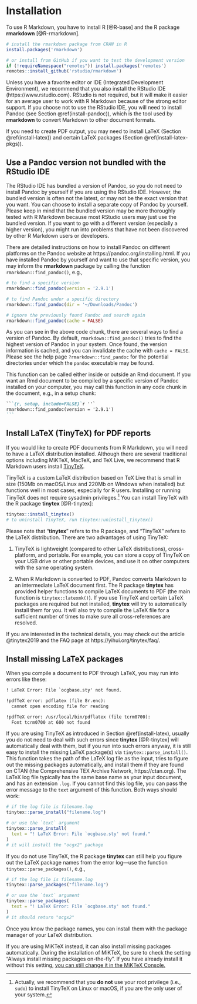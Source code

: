 \mainmatter

# Installation

To use R Markdown, you have to install R [@R-base] and the R package **rmarkdown** [@R-rmarkdown].

```r
# install the rmarkdown package from CRAN in R
install.packages('rmarkdown')

# or install from GitHub if you want to test the development version
if (!requireNamespace("remotes")) install.packages('remotes')
remotes::install_github('rstudio/rmarkdown')
```

Unless you have a favorite editor or IDE (Integrated Development Environment), we recommend that you also install the RStudio IDE (https://www.rstudio.com). RStudio is not required, but it will make it easier for an average user to work with R Markdown because of the strong editor support. If you choose not to use the RStudio IDE, you will need to install Pandoc\index{Pandoc} (see Section \@ref(install-pandoc)), which is the tool used by **rmarkdown** to convert Markdown to other document formats.

If you need to create PDF output, you may need to install LaTeX (Section \@ref(install-latex)) and certain LaTeX packages (Section \@ref(install-latex-pkgs)).

## Use a Pandoc version not bundled with the RStudio IDE {#install-pandoc}

The RStudio IDE has bundled a version of Pandoc, so you do not need to install Pandoc by yourself if you are using the RStudio IDE. However, the bundled version is often not the latest, or may not be the exact version that you want. You can choose to install a separate copy of Pandoc by yourself. Please keep in mind that the bundled version may be more thoroughly tested with R Markdown because most RStudio users may just use the bundled version. If you want to go with a different version (especially a higher version), you might run into problems that have not been discovered by other R Markdown users or developers.

There are detailed instructions on how to install Pandoc on different platforms on the Pandoc website at https://pandoc.org/installing.html. If you have installed Pandoc by yourself and want to use that specific version, you may inform the **rmarkdown** package by calling the function `rmarkdown::find_pandoc()`, e.g.,

```r
# to find a specific version
rmarkdown::find_pandoc(version = '2.9.1')

# to find Pandoc under a specific directory
rmarkdown::find_pandoc(dir = '~/Downloads/Pandoc')

# ignore the previously found Pandoc and search again
rmarkdown::find_pandoc(cache = FALSE)
```

As you can see in the above code chunk, there are several ways to find a version of Pandoc. By default, `rmarkdown::find_pandoc()` tries to find the highest version of Pandoc in your system. Once found, the version information is cached, and you can invalidate the cache with `cache = FALSE`. Please see the help page `?rmarkdown::find_pandoc` for the potential directories under which the `pandoc` executable may be found.

This function can be called either inside or outside an Rmd document. If you want an Rmd document to be compiled by a specific version of Pandoc installed on your computer, you may call this function in any code chunk in the document, e.g., in a setup chunk:

````md
```{r, setup, include=FALSE}`r ''`
rmarkdown::find_pandoc(version = '2.9.1')
```
````

## Install LaTeX (TinyTeX) for PDF reports {#install-latex}

If you would like to create PDF documents from R Markdown, you will need to have a LaTeX distribution installed. Although there are several traditional options including MiKTeX, MacTeX, and TeX Live, we recommend that R Markdown users install [TinyTeX](https://yihui.org/tinytex/).

TinyTeX is a custom LaTeX distribution based on TeX Live that is small in size (150Mb on macOS/Linux and 220Mb on Windows when installed) but functions well in most cases, especially for R users. Installing or running TinyTeX does not require sysadmin privileges.^[Actually, we recommend that you **do not** use your root privilege (i.e., `sudo`) to install TinyTeX on Linux or macOS, if you are the only user of your system.] You can install TinyTeX with the R package **tinytex** [@R-tinytex]:

```r
tinytex::install_tinytex()
# to uninstall TinyTeX, run tinytex::uninstall_tinytex() 
```

Please note that "**tinytex**" refers to the R package, and "TinyTeX" refers to the LaTeX distribution. There are two advantages of using TinyTeX: 

1. TinyTeX is lightweight (compared to other LaTeX distributions), cross-platform, and portable. For example, you can store a copy of TinyTeX on your USB drive or other portable devices, and use it on other computers with the same operating system. 

1. When R Markdown is converted to PDF, Pandoc converts Markdown to an intermediate LaTeX document first. The R package **tinytex** has provided helper functions to compile LaTeX documents to PDF (the main function is `tinytex::latexmk()`). If you use TinyTeX and certain LaTeX packages are required but not installed, **tinytex** will try to automatically install them for you. It will also try to compile the LaTeX file for a sufficient number of times to make sure all cross-references are resolved.

If you are interested in the technical details, you may check out the article @tinytex2019 and the FAQ page at https://yihui.org/tinytex/faq/.

## Install missing LaTeX packages {#install-latex-pkgs}

When you compile a document to PDF through LaTeX, you may run into errors like these:

```latex
! LaTeX Error: File `ocgbase.sty' not found.

!pdfTeX error: pdflatex (file 8r.enc):
  cannot open encoding file for reading

!pdfTeX error: /usr/local/bin/pdflatex (file tcrm0700):
  Font tcrm0700 at 600 not found
```

If you are using TinyTeX as introduced in Section \@ref(install-latex), usually you do not need to deal with such errors since **tinytex** [@R-tinytex] will automatically deal with them, but if you run into such errors anyway, it is still easy to install the missing LaTeX package(s) via `tinytex::parse_install()`. This function takes the path of the LaTeX log file as the input, tries to figure out the missing packages automatically, and install them if they are found on CTAN (the Comprehensive TEX Archive Network, https://ctan.org). The LaTeX log file typically has the same base name as your input document, and has an extension `.log`. If you cannot find this log file, you can pass the error message to the `text` argument of this function. Both ways should work:

```r
# if the log file is filename.log
tinytex::parse_install("filename.log")

# or use the `text` argument
tinytex::parse_install(
  text = "! LaTeX Error: File `ocgbase.sty' not found."
)
# it will install the "ocgx2" package
```

If you do not use TinyTeX, the R package **tinytex** can still help you figure out the LaTeX package names from the error log---use the function `tinytex::parse_packages()`, e.g.,

```r
# if the log file is filename.log
tinytex::parse_packages("filename.log")

# or use the `text` argument
tinytex::parse_packages(
  text = "! LaTeX Error: File `ocgbase.sty' not found."
)
# it should return "ocgx2"
```

Once you know the package names, you can install them with the package manager of your LaTeX distribution.

If you are using MiKTeX instead, it can also install missing packages automatically. During the installation of MiKTeX, be sure to check the setting "Always install missing packages on-the-fly". If you have already install it without this setting, [you can still change it in the MiKTeX Console.](https://github.com/rstudio/rmarkdown/issues/1285#issuecomment-374340175)
